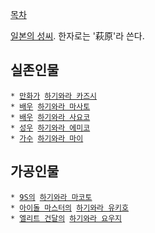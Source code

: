 

[[목차]]

[[일본의 성씨]]. 한자로는 '萩原'라 쓴다.

== 실존인물 ==
 * [[만화가]] [[하기와라 카즈시]] 
 * [[배우]] [[하기와라 마사토]] 
 * [[배우]] [[하기와라 사요코]] 
 * [[성우]] [[하기와라 에미코]] 
 * [[가수]] [[하기와라 마이]]

== 가공인물 ==
 * [[9S]]의 [[하기와라 마코토]] 
 * [[아이돌 마스터]]의 [[하기와라 유키호]] 
 * [[엘리트 건달]]의 [[하기와라 요우지]] 

